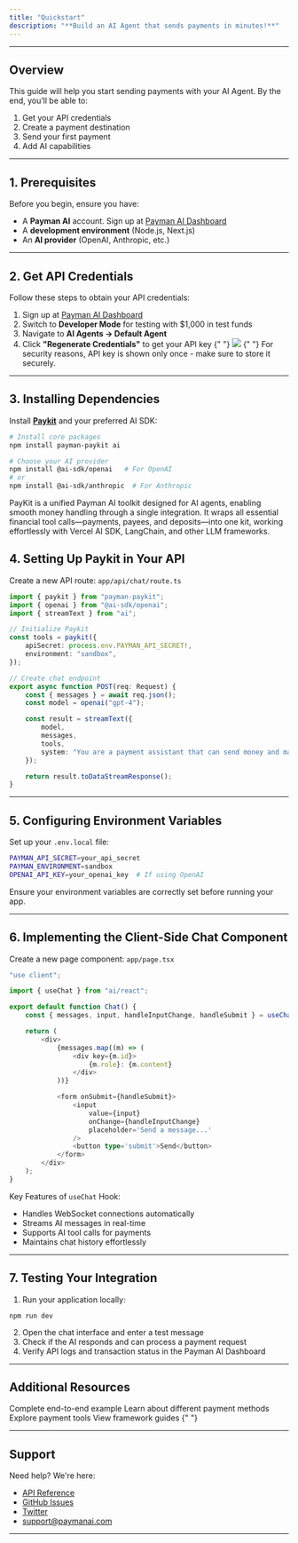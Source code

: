 ```yaml
---
title: "Quickstart"
description: "**Build an AI Agent that sends payments in minutes!**"
---
```


---

## Overview

This guide will help you start sending payments with your AI Agent. By the end, you’ll be able to:

1. Get your API credentials
2. Create a payment destination
3. Send your first payment
4. Add AI capabilities

---

## 1. Prerequisites

Before you begin, ensure you have:

-   A **Payman AI** account. Sign up at [Payman AI Dashboard](https://app.paymanai.com)
-   A **development environment** (Node.js, Next.js)
-   An **AI provider** (OpenAI, Anthropic, etc.)

---

## 2. Get API Credentials

Follow these steps to obtain your API credentials:

1. Sign up at [Payman AI Dashboard](https://app.paymanai.com)
2. Switch to **Developer Mode** for testing with $1,000 in test funds
3. Navigate to **AI Agents → Default Agent**
4. Click **"Regenerate Credentials"** to get your API key
    {" "}
    <Frame caption='Get your API key from the dashboard'>
    	<img src='/images/api-key-secret.png' />
    </Frame>
    <Warning>
    	{" "}
    	For security reasons, API key is shown only once - make sure to store it
    	securely.
    </Warning>

---

## 3. Installing Dependencies

Install [**Paykit**](/main/toolkit) and your preferred AI SDK:

```bash
# Install core packages
npm install payman-paykit ai

# Choose your AI provider
npm install @ai-sdk/openai   # For OpenAI
# or
npm install @ai-sdk/anthropic  # For Anthropic
```

<Note>
	PayKit is a unified Payman AI toolkit designed for AI agents, enabling smooth
	money handling through a single integration. It wraps all essential
	financial tool calls—payments, payees, and deposits—into one kit, working
	effortlessly with Vercel AI SDK, LangChain, and other LLM frameworks.
</Note>

## 4. Setting Up Paykit in Your API

Create a new API route: `app/api/chat/route.ts` 

```typescript
import { paykit } from "payman-paykit";
import { openai } from "@ai-sdk/openai";
import { streamText } from "ai";

// Initialize Paykit
const tools = paykit({
	apiSecret: process.env.PAYMAN_API_SECRET!,
	environment: "sandbox",
});

// Create chat endpoint
export async function POST(req: Request) {
	const { messages } = await req.json();
	const model = openai("gpt-4");

	const result = streamText({
		model,
		messages,
		tools,
		system: "You are a payment assistant that can send money and manage transactions.",
	});

	return result.toDataStreamResponse();
}
```

---

## 5. Configuring Environment Variables

Set up your `.env.local` file:

```bash
PAYMAN_API_SECRET=your_api_secret
PAYMAN_ENVIRONMENT=sandbox
OPENAI_API_KEY=your_openai_key  # If using OpenAI
```

<Warning>
	Ensure your environment variables are correctly set before running your app.
</Warning>

---

## 6. Implementing the Client-Side Chat Component

Create a new page component: `app/page.tsx`

```typescript
"use client";

import { useChat } from "ai/react";

export default function Chat() {
	const { messages, input, handleInputChange, handleSubmit } = useChat();

	return (
		<div>
			{messages.map((m) => (
				<div key={m.id}>
					{m.role}: {m.content}
				</div>
			))}

			<form onSubmit={handleSubmit}>
				<input
					value={input}
					onChange={handleInputChange}
					placeholder='Send a message...'
				/>
				<button type='submit'>Send</button>
			</form>
		</div>
	);
}
```

Key Features of `useChat` Hook:

-   Handles WebSocket connections automatically
-   Streams AI messages in real-time
-   Supports AI tool calls for payments
-   Maintains chat history effortlessly

---

## 7. Testing Your Integration

1. Run your application locally:

```
npm run dev
```

2. Open the chat interface and enter a test message
3. Check if the AI responds and can process a payment request
4. Verify API logs and transaction status in the Payman AI Dashboard

---

## Additional Resources

<CardGroup>
	<Card
		title='PayKit + AI SDK Quickstart'
		icon='github'
		href='https://github.com/PaymanAI/payman-ai-sdk-qs'>
		Complete end-to-end example
	</Card>
	<Card
		title='Payment Types'
		icon='credit-card'
		href='/capabilities/send-payment'>
		Learn about different payment methods
	</Card>
	<Card title='Paykit' icon='toolbox' href='/main/toolkit'>
		Explore payment tools
	</Card>
	<Card title='Frameworks' icon='brackets-curly' href='/frameworks/vercel-ai'>
		View framework guides
	</Card>
</CardGroup>{" "}

---

## Support

Need help? We're here:

-   [API Reference](/api-reference)
-   [GitHub Issues](https://github.com/PaymanAI/documentation/issues)
-   [Twitter](https://twitter.com/PaymanAI)
-   [support@paymanai.com](mailto:support@paymanai.com)

---
